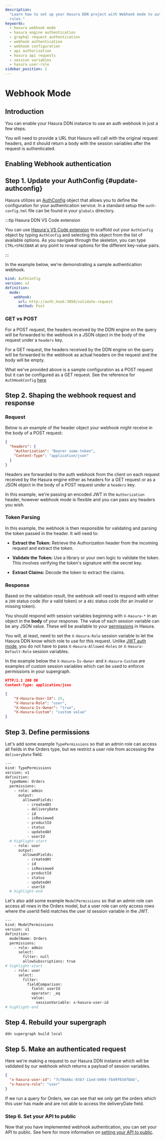 ```yaml
---
description:
  "Learn how to set up your Hasura DDN project with Webhook mode to authenticate requests and apply access-control
  rules."
keywords:
  - hasura webhook mode
  - hasura engine authentication
  - graphql request authentication
  - webhook authentication
  - webhook configuration
  - api authorization
  - hasura api requests
  - session variables
  - hasura user-role
sidebar_position: 2
---
```



# Webhook Mode

## Introduction

You can enable your Hasura DDN instance to use an auth webhook in just a few steps.

You will need to provide a URL that Hasura will call with the original request headers, and it should return a body with
the session variables after the request is authenticated.

<Thumbnail src="/img/auth/auth-webhook-overview-diagram.png" alt="Authentication using webhooks" width="1000px" />

## Enabling Webhook authentication

## Step 1. Update your AuthConfig {#update-authconfig}

Hasura utilizes an [AuthConfig](/supergraph-modeling/auth-config.mdx) object that allows you to define the configuration
for your authentication service. In a standard setup the `auth-config.hml` file can be found in your `globals`
directory.

:::tip Hasura DDN VS Code extension

You can use [Hasura's VS Code extension](https://marketplace.visualstudio.com/items?itemName=HasuraHQ.hasura) to
scaffold out your `AuthConfig` object by typing `AuthConfig` and selecting this object from the list of available
options. As you navigate through the skeleton, you can type `CTRL+SPACEBAR` at any point to reveal options for the
different key-value pairs.

:::

In the example below, we're demonstrating a sample authentication webhook.

```yaml title="globals/metadata/auth-config.hml"
kind: AuthConfig
version: v2
definition:
  mode:
    webhook:
      url: http://auth_hook:3050/validate-request
      method: Post
```

### GET vs POST

For a POST request, the headers received by the DDN engine on the query will be forwarded to the webhook in a JSON
object in the body of the request under a `headers` key.

For a GET request, the headers received by the DDN engine on the query will be forwarded to the webhook as actual
headers on the request and the body will be empty.

What we've provided above is a sample configuration as a POST request but it can be configured as a GET request. See the
reference for `AuthHookConfig` [here](/supergraph-modeling/auth-config.mdx#authconfig-authhookconfig)

## Step 2. Shaping the webhook request and response

### Request

Below is an example of the header object your webhook might receive in the body of a POST request:

```json title="Example header object"
{
  "headers": {
    "Authorization": "Bearer some-token",
    "Content-Type": "application/json"
  }
}
```

Headers are forwarded to the auth webhook from the client on each request received by the Hasura engine either as
headers for a GET request or as a JSON object in the body of a POST request under a `headers` key.

In this example, we're passing an encoded JWT in the `Authorization` header, however webhook mode is flexible and you
can pass any headers you wish.

### Token Parsing

In this example, the webhook is then responsible for validating and parsing the token passed in the header. It will need
to:

- **Extract the Token:** Retrieve the Authorization header from the incoming request and extract the token.

- **Validate the Token:** Use a library or your own logic to validate the token. This involves verifying the token's
  signature with the secret key.

- **Extract Claims:** Decode the token to extract the claims.

### Response

Based on the validation result, the webhook will need to respond with either a `200` status code (for a valid token) or
a `401` status code (for an invalid or missing token).

You should respond with session variables beginning with `X-Hasura-*` in an object in the **body** of your response. The
value of each session variable can be any JSON value. These will be available to your
[permissions](/supergraph-modeling/permissions.mdx) in Hasura.

You will, at least, need to set the `X-Hasura-Role` session variable to let the Hasura DDN know which role to use for
this request. Unlike [JWT auth mode](auth/jwt/jwt-mode.mdx), you do not have to pass `X-Hasura-Allowed-Roles` or
`X-Hasura-Default-Role` session variables.

In the example below the `X-Hasura-Is-Owner` and `X-Hasura-Custom` are examples of custom session variables which can be
used to enforce permissions in your supergraph.

```json title="Example response from your webhook to Hasura DDN"
HTTP/1.1 200 OK
Content-Type: application/json

{
    "X-Hasura-User-Id": 25,
    "X-Hasura-Role": "user",
    "X-Hasura-Is-Owner": "true",
    "X-Hasura-Custom": "custom value"
}
```

## Step 3. Define permissions

Let's add some example `TypePermissions` so that an admin role can access all fields in the Orders type, but we restrict
a user role from accessing the `deliveryDate` field.

```bash title="Example TypePermissions for Orders type"
---
kind: TypePermissions
version: v1
definition:
  typeName: Orders
  permissions:
    - role: admin
      output:
        allowedFields:
          - createdAt
          - deliveryDate
          - id
          - isReviewed
          - productId
          - status
          - updatedAt
          - userId
  # highlight-start
    - role: user
      output:
        allowedFields:
          - createdAt
          - id
          - isReviewed
          - productId
          - status
          - updatedAt
          - userId
  # highlight-end
```

Let's also add some example `ModelPermissions` so that an admin role can access all rows in the Orders model, but a user
role can only access rows where the userId field matches the user id session variable in the JWT.

```bash title="Example ModelPermissions for Orders model"
---
kind: ModelPermissions
version: v1
definition:
  modelName: Orders
  permissions:
    - role: admin
      select:
        filter: null
        allowSubscriptions: true
# highlight-start
    - role: user
      select:
        filter:
          fieldComparison:
            field: userId
            operator: _eq
            value:
              sessionVariable: x-hasura-user-id
# highlight-end
```

## Step 4. Rebuild your supergraph

```bash title="For example, from the root of your project, run:"
ddn supergraph build local
```

## Step 5. Make an authenticated request

Here we're making a request to our Hasura DDN instance which will be validated by our webhook which returns a payload of
session variables.

```json title="Example response from our webhook to Hasura DDN"
{
  "x-hasura-user-id": "7cf0a66c-65b7-11ed-b904-fb49f034fbbb",
  "x-hasura-role": "user"
}
```

If we run a query for Orders, we can see that we only get the orders which this user has made and are not able to access
the deliveryDate field.

<Thumbnail
  src="/img/auth/console-auth-webhook-query-permissions-results.png"
  alt="Hasura console authentication using JWT"
/>

### Step 6. Set your API to public

Now that you have implemented webhook authentication, you can set your API to public. See here for more information on
[setting your API to public](/auth/private-vs-public.mdx).
